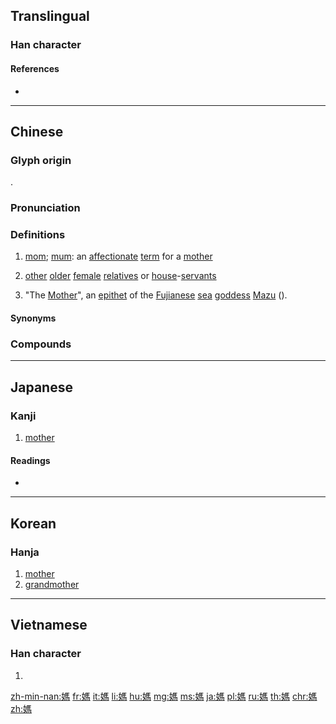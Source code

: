 {{character info/new}}
{{also|妈}}
==Translingual==

===Han character===
{{Han char|rn=38|rad=女|as=10|sn=13|four=41427|canj=VSQF|ids=⿰女馬}}

====References====
* {{Han ref|kx=0268.210|dkj=06590|dj=0535.400|hdz=21070.120|uh=5ABD|ud=23229|bh=B6FD|bd=46845}}

----

==Chinese==
{{zh-forms|s=妈}}

===Glyph origin===
{{Han etym}}
{{Han compound|女|馬|ls=psc|c1=s|c2=p}}.

===Pronunciation===
{{zh-pron
|m=mā
|c=maa1,maa4,maa2,maa5
|h=pfs=
|md=
|mn=má
|w=
|mc=y
|oc=y
|cat=n,pn
}}

===Definitions===
{{zh-hanzi}}

# [[mom]]; [[mum]]: an [[affectionate]] [[term]] for a [[mother]]
# {{lb|zh|usually with qualifier}} [[other]] [[older]] [[female]] [[relative]]s or [[house]]-[[servant]]s
# {{lb|zh|religion}} "The [[mother|Mother]]", an [[epithet]] of the [[Fujian]]ese [[sea]] [[goddess]] [[Mazu]] ({{zh-l|媽祖|tr=-}}).

====Synonyms====
{{zh-dial|媽媽}}
{{zh-dial|媽媽-2}}

===Compounds===
{{zh-der|他媽的|大媽媽|媽媽|乾媽|媽祖|全職媽媽|亂兒媽|媽媽教室|大媽|媽媽令兒|小老媽|奶媽|媽兒|媽祖婆|媽咪|後媽|小媽兒|姨媽|媽媽論兒|媽媽頭|媽祖誕辰|嬤嬤媽|媽祖生|媽子|媽媽樂|姑媽|婆婆媽媽|七娘媽|不婚媽媽|爹媽|未婚媽媽|移民媽媽|星媽|死爹哭媽|道媽媽子|陳媽媽|阿媽|罵爺罵媽|舅媽|老媽子|觀音媽|老媽|老阿媽}}

----

==Japanese==

===Kanji===
{{ja-kanji|grade=|rs=女10}}

# [[mother]]

====Readings====
* {{ja-readings|kanon=[[ぼ]] (bo)|goon=[[も]] (mo)|kun=[[はは]] (haha)}}

----

==Korean==

===Hanja===
{{ko-hanja|hangeul=마|rv=ma|mr=ma}}

# [[mother]]
# [[grandmother]]

----

==Vietnamese==

===Han character===
{{vi-hantu|[[mụ]], [[má]], [[mã]], [[mợ]], [[ma]]|rs=女10}}

# {{rfdef|lang=vi|sort=女10}}

[[zh-min-nan:媽]]
[[fr:媽]]
[[it:媽]]
[[li:媽]]
[[hu:媽]]
[[mg:媽]]
[[ms:媽]]
[[ja:媽]]
[[pl:媽]]
[[ru:媽]]
[[th:媽]]
[[chr:媽]]
[[zh:媽]]